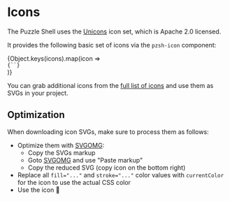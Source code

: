 
<Meta title="Puzzle Shell/Components/Icons" />

# Icons

The Puzzle Shell uses the [Unicons](https://iconscout.com/unicons) icon set, which is Apache 2.0 licensed.

It provides the following basic set of icons via the `pzsh-icon` component:

<div>
  {Object.keys(icons).map(icon =>
    <div style={{display: "flex", alignItems: "center",}}>
      <pzsh-icon name={icon} style={{marginRight: "0.7rem"}} />
      <code>{`<pzsh-icon name=\"${icon}\"></pzsh-icon>`}</code>
    </div>)}
</div>

You can grab additional icons from the [full list of icons](https://iconscout.com/unicons/explore/line) and use them as SVGs in your project.

## Optimization

When downloading icon SVGs, make sure to process them as follows:

- Optimize them with [SVGOMG](https://jakearchibald.github.io/svgomg/):
  - Copy the SVGs markup
  - Goto [SVGOMG](https://jakearchibald.github.io/svgomg/) and use "Paste markup"
  - Copy the reduced SVG (copy icon on the bottom right)
- Replace all `fill="..."` and `stroke="..."` color values with `currentColor` for the icon to use the actual CSS color
- Use the icon 🚀
